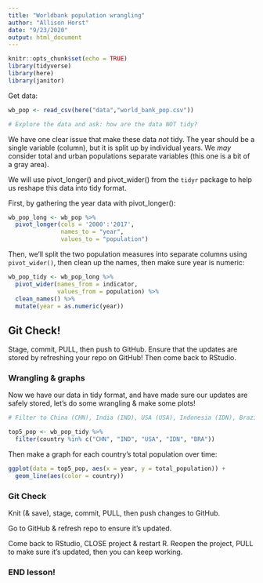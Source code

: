 ```yaml
---
title: "Worldbank population wrangling"
author: "Allison Horst"
date: "9/23/2020"
output: html_document
---
```


```r
knitr::opts_chunk$set(echo = TRUE)
library(tidyverse)
library(here)
library(janitor)
```

Get data:
```r
wb_pop <- read_csv(here("data","world_bank_pop.csv"))

# Explore the data and ask: how are the data NOT tidy? 
```

We have one clear issue that make these data *not* tidy. The year should be a single variable (column), but it is split up by individual years. We *may* consider total and urban populations separate variables (this one is a bit of a gray area). 

We will use pivot_longer() and pivot_wider() from the `tidyr` package to help us reshape this data into tidy format. 

First, by gathering the year data with pivot_longer():

```r
wb_pop_long <- wb_pop %>% 
  pivot_longer(cols = '2000':'2017', 
               names_to = "year",
               values_to = "population")
```

Then, we'll split the two population measures into separate columns using `pivot_wider()`, then clean up the names, then make sure year is numeric:

```r
wb_pop_tidy <- wb_pop_long %>% 
  pivot_wider(names_from = indicator, 
              values_from = population) %>% 
  clean_names() %>% 
  mutate(year = as.numeric(year))
```

## Git Check! 

Stage, commit, PULL, then push to GitHub. Ensure that the updates are stored by refreshing your repo on GitHub! Then come back to RStudio.

### Wrangling & graphs 

Now we have our data in tidy format, and have made sure our updates are safely stored, let's do some wrangling & make some plots! 

```r
# Filter to China (CHN), India (IND), USA (USA), Indonesia (IDN), Brazil (BRA)

top5_pop <- wb_pop_tidy %>% 
  filter(country %in% c("CHN", "IND", "USA", "IDN", "BRA"))
```

Then make a graph for each country's total population over time: 
```r
ggplot(data = top5_pop, aes(x = year, y = total_population)) +
  geom_line(aes(color = country))
```

### Git Check

Knit (& save), stage, commit, PULL, then push changes to GitHub. 

Go to GitHub & refresh repo to ensure it's updated. 

Come back to RStudio, CLOSE project & restart R. Reopen the project, PULL to make sure it's updated, then you can keep working. 

### END lesson! 
